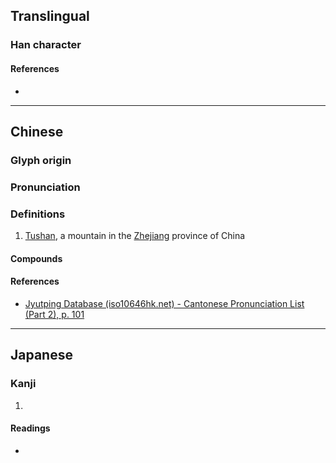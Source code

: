 {{character info/new}}
==Translingual==

===Han character===
{{Han char|rn=46|rad=山|as=11|sn=14|four=21771|canj=UMBS|ids=⿰山雩}}

====References====
* {{Han ref|kx=0318.200|dkj=08403|dj=0618.360|hdz=10793.130|uh=5D80|ud=23936|bh=E1A4|bd=57764}}

----

==Chinese==
{{zh-forms}}

===Glyph origin===
{{Han etym}}

===Pronunciation===
{{zh-pron
|m=tū
|c=tou1
|mc=y
|oc=y
|cat=
}}

===Definitions===
{{zh-hanzi}}

# [[Tushan]], a mountain in the [[Zhejiang]] province of China

====Compounds====
{{zh-der|嶀山}}

====References====
* [http://www.iso10646hk.net/jp/document/download.jsp Jyutping Database (iso10646hk.net) - Cantonese Pronunciation List (Part 2), p. 101]

----

==Japanese==

===Kanji===
{{ja-kanji|grade=|rs=山11}}

# {{rfdef|ja|sort=山11}}

====Readings====
* {{ja-readings|on=と,つ|kun=}}